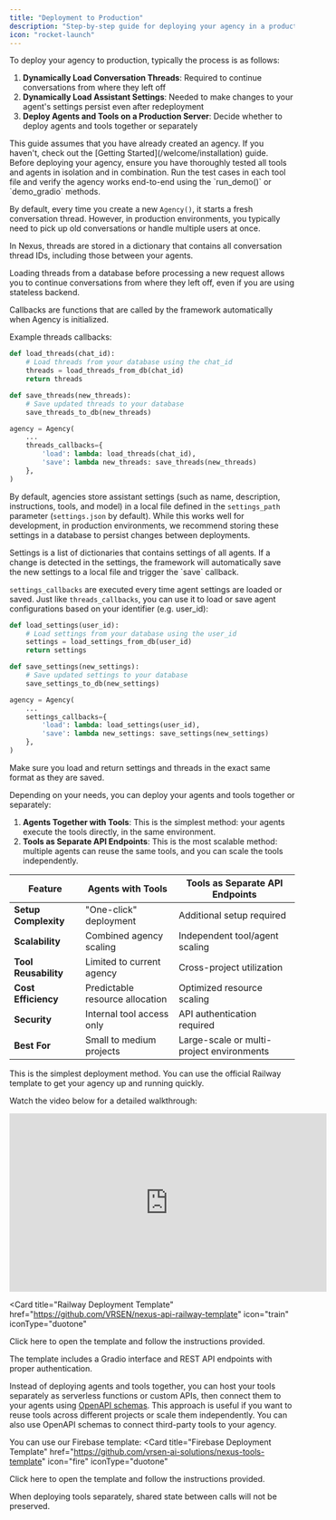 ```yaml
---
title: "Deployment to Production"
description: "Step-by-step guide for deploying your agency in a production environment."
icon: "rocket-launch"
---
```

To deploy your agency to production, typically the process is as follows:
1. **Dynamically Load Conversation Threads**: Required to continue conversations from where they left off
2. **Dynamically Load Assistant Settings**: Needed to make changes to your agent's settings persist even after redeployment
3. **Deploy Agents and Tools on a Production Server**: Decide whether to deploy agents and tools together or separately

<Note>
  This guide assumes that you have already created an agency. If you haven't, check out the [Getting Started](/welcome/installation) guide.
</Note>

<Warning>
  Before deploying your agency, ensure you have thoroughly tested all tools and agents in isolation and in combination. Run the test cases in each tool file and verify the agency works end-to-end using the `run_demo()` or `demo_gradio` methods.
</Warning>

<Steps>

<Step title="Step 1: Dynamically Load Conversation Threads" icon="message-dots">

By default, every time you create a new `Agency()`, it starts a fresh conversation thread. However, in production environments, you typically need to pick up old conversations or handle multiple users at once.

<Info>
In Nexus, threads are stored in a dictionary that contains all conversation thread IDs, including those between your agents.
</Info>

Loading threads from a database before processing a new request allows you to continue conversations from where they left off, even if you are using stateless backend.

<Info>
Callbacks are functions that are called by the framework automatically when Agency is initialized.
</Info>

Example threads callbacks:

```python
def load_threads(chat_id):
    # Load threads from your database using the chat_id
    threads = load_threads_from_db(chat_id)
    return threads

def save_threads(new_threads):
    # Save updated threads to your database
    save_threads_to_db(new_threads)

agency = Agency(
    ...
    threads_callbacks={
        'load': lambda: load_threads(chat_id),
        'save': lambda new_threads: save_threads(new_threads)
    },
)
```

</Step>

<Step title="Step 2: Dynamically Load Assistant Settings" icon="gear">

By default, agencies store assistant settings (such as name, description, instructions, tools, and model) in a local file defined in the `settings_path` parameter (`settings.json` by default). While this works well for development, in production environments, we recommend storing these settings in a database to persist changes between deployments.

<Info>
Settings is a list of dictionaries that contains settings of all agents. If a change is detected in the settings, the framework will automatically save the new settings to a local file and trigger the `save` callback.
</Info>

`settings_callbacks` are executed every time agent settings are loaded or saved. Just like `threads_callbacks`, you can use it to load or save agent configurations based on your identifier (e.g. user_id):

```python
def load_settings(user_id):
    # Load settings from your database using the user_id
    settings = load_settings_from_db(user_id)
    return settings

def save_settings(new_settings):
    # Save updated settings to your database
    save_settings_to_db(new_settings)

agency = Agency(
    ...
    settings_callbacks={
        'load': lambda: load_settings(user_id),
        'save': lambda new_settings: save_settings(new_settings)
    },
)
```

<Note>
Make sure you load and return settings and threads in the exact same format as they are saved.
</Note>

</Step>


<Step title="Step 3: Deploying Agents and Tools on a Production Server" icon="rocket-launch">

Depending on your needs, you can deploy your agents and tools together or separately:
1. **Agents Together with Tools**: This is the simplest method: your agents execute the tools directly, in the same environment.
2. **Tools as Separate API Endpoints**: This is the most scalable method: multiple agents can reuse the same tools, and you can scale the tools independently.

<Accordion title="Comparison Table" defaultOpen={true}>

| Feature               | Agents with Tools                     | Tools as Separate API Endpoints          |
|-----------------------|----------------------------------------|-------------------------------------------|
| **Setup Complexity**  | "One-click" deployment       | Additional setup required          |
| **Scalability**       | Combined agency scaling               | Independent tool/agent scaling           |
| **Tool Reusability**  | Limited to current agency             | Cross-project utilization                 |
| **Cost Efficiency**   | Predictable resource allocation       | Optimized resource scaling                |
| **Security**          | Internal tool access only             | API authentication required           |
| **Best For**          | Small to medium projects              | Large-scale or multi-project environments |

</Accordion>

<Tabs>

<Tab title="Option 1: Agents and Tools Together" defaultOpen={true}>

This is the simplest deployment method. You can use the official Railway template to get your agency up and running quickly.

Watch the video below for a detailed walkthrough:
<iframe width="560" height="315" src="https://www.youtube.com/embed/53_e3lmk6Mo?si=kASCTtxfa6ljqGNy&amp;start=806" title="YouTube video player" frameborder="0" allow="accelerometer; autoplay; clipboard-write; encrypted-media; gyroscope; picture-in-picture; web-share" referrerpolicy="strict-origin-when-cross-origin" allowfullscreen></iframe>

<Card
  title="Railway Deployment Template"
  href="https://github.com/VRSEN/nexus-api-railway-template"
  icon="train"
  iconType="duotone"
>
  Click here to open the template and follow the instructions provided.
</Card>

<Note>
  The template includes a Gradio interface and REST API endpoints with proper authentication.
</Note>

</Tab>

<Tab title="Option 2: Tools as Separate API Endpoints">

Instead of deploying agents and tools together, you can host your tools separately as serverless functions or custom APIs, then connect them to your agents using [OpenAPI schemas](/core-framework/tools/openapi-schemas). This approach is useful if you want to reuse tools across different projects or scale them independently. You can also use OpenAPI schemas to connect third-party tools to your agency.

You can use our Firebase template:
<Card
  title="Firebase Deployment Template"
  href="https://github.com/vrsen-ai-solutions/nexus-tools-template"
  icon="fire"
  iconType="duotone"
>
  Click here to open the template and follow the instructions provided.
</Card>

<Note>
  When deploying tools separately, shared state between calls will not be preserved.
</Note>

</Tab>

</Tabs>

</Step>
</Steps>
